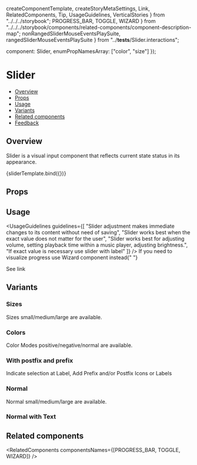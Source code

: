   createComponentTemplate,
  createStoryMetaSettings,
  Link,
  RelatedComponents,
  Tip,
  UsageGuidelines,
  VerticalStories
} from "../../../storybook";
  PROGRESS_BAR,
  TOGGLE,
  WIZARD
} from "../../../storybook/components/related-components/component-description-map";
  nonRangedSliderMouseEventsPlaySuite,
  rangedSliderMouseEventsPlaySuite
} from "../__tests__/Slider.interactions";

  component: Slider,
  enumPropNamesArray: ["color", "size"]
});

<Meta title="Inputs/Slider - (In Progress)" component={Slider} argTypes={argTypes} />

<!--- Component template -->


<!--- Component documentation -->

# Slider

- [Overview](#overview)
- [Props](#props)
- [Usage](#usage)
- [Variants](#variants)
- [Related components](#related-components)
- [Feedback](#feedback)

## Overview

Slider is a visual input component that reflects current state status in its appearance.

<Canvas>
  <Story name="Overview" args={{}}>
    {sliderTemplate.bind({})}
  </Story>
</Canvas>

## Props

<ArgsTable story="Overview" />

## Usage

<UsageGuidelines
  guidelines={[
    "Slider adjustment makes immediate changes to its content without need of saving",
    "Slider works best when the exact value does not matter for the user",
    "Slider works best for adjusting volume, setting playback time within a music player, adjusting brightness.",
    "If exact value is necessary use slider with label"
  ]}
/>
<Tip title="Not what you were looking for?">
  If you need to visualize progress use Wizard component instead{" "}
  <Link href="/?path=/docs/navigation-wizard--overview" size={Link.sizes.SMALL} withoutSpacing>
    See link
  </Link>
</Tip>

## Variants

### Sizes

Sizes small/medium/large are available.

<Canvas>
  <Story name="Sizes">
    <Slider size={Slider.sizes.SMALL} defaultValue={12} />
    <Slider size={Slider.sizes.MEDIUM} defaultValue={24} />
    <Slider size={Slider.sizes.LARGE} defaultValue={35} />
  </Story>
</Canvas>

### Colors

Color Modes positive/negative/normal are available.

<Canvas>
  <Story name="Colors">
    <Slider color={Slider.colors.POSITIVE} defaultValue={34} size={Slider.sizes.MEDIUM} />
    <Slider color={Slider.colors.NEGATIVE} defaultValue={55} size={Slider.sizes.MEDIUM} />
    <Slider color={Slider.colors.NORMAL} defaultValue={12} size={Slider.sizes.MEDIUM} />
  </Story>
</Canvas>

### With postfix and prefix

Indicate selection at Label, Add Prefix and/or Postfix Icons or Labels

<Canvas>
  <Story name="WithLabels" decorators={[VerticalStories]}>
    <Slider indicateSelection={true} defaultValue={12} size={Slider.sizes.SMALL} />
    <Slider indicateSelection={true} defaultValue={55} size={Slider.sizes.SMALL} />
    <Slider prefix={{ icon: Sound }} indicateSelection={true} defaultValue={70} size={Slider.sizes.SMALL} />
    <Slider prefix={{ icon: Video }} postfix={{ icon: Sound }} defaultValue={45} size={Slider.sizes.MEDIUM} />
    <Slider prefix="Vol" indicateSelection={true} defaultValue={0} size={Slider.sizes.LARGE} />
  </Story>
</Canvas>

### Normal

Normal small/medium/large are available.

<Canvas>
  <Story name="Normal">
    <Slider color={Slider.colors.NORMAL} size={Slider.sizes.SMALL} defaultValue={12} />
    <Slider color={Slider.colors.NORMAL} size={Slider.sizes.MEDIUM} defaultValue={24} />
    <Slider color={Slider.colors.NORMAL} size={Slider.sizes.LARGE} defaultValue={35} />
  </Story>
</Canvas>

### Normal with Text

<Canvas>
  <Story name="Normal with Text">
    <Slider color={Slider.colors.NORMAL} size={Slider.sizes.SMALL} indicateTextSelection={true} defaultValue={10} />
    <Slider color={Slider.colors.NORMAL} size={Slider.sizes.MEDIUM} indicateTextSelection={true} defaultValue={24} />
    <Slider color={Slider.colors.NORMAL} size={Slider.sizes.LARGE} indicateTextSelection={true} defaultValue={35} />
  </Story>
</Canvas>

## Related components

<RelatedComponents componentsNames={[PROGRESS_BAR, TOGGLE, WIZARD]} />
